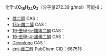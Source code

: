 {{DISPLAYTITLE:C<sub>18</sub>H<sub>24</sub>O<sub>2</sub>}}{{MolFormDisambigNav|C=18|H=24|O=2}}
化学式'''C<sub>18</sub>H<sub>24</sub>O<sub>2</sub>'''（分子量272.39 g/mol）可能指：

* [[雌二醇|雌二醇]]  CAS：{{CAS|50-28-2}}
* [[17α-雌二醇|17α-雌二醇]]  CAS：{{CAS|57-91-0}}
* [[19-去甲-5-雄烯二酮|19-去甲-5-雄烯二酮]]  CAS：{{CAS|19289-77-1}}	
* [[19-去甲-4-雄烯二酮|19-去甲-4-雄烯二酮]]  CAS：{{CAS|734-32-7}}
* [[Dienolone|Dienolone]] CAS：{{CAS|6218-29-7}}
* [[ent-雌二醇|ent-雌二醇]]  PubChem CID：667515

{{MolFormDisambig}}